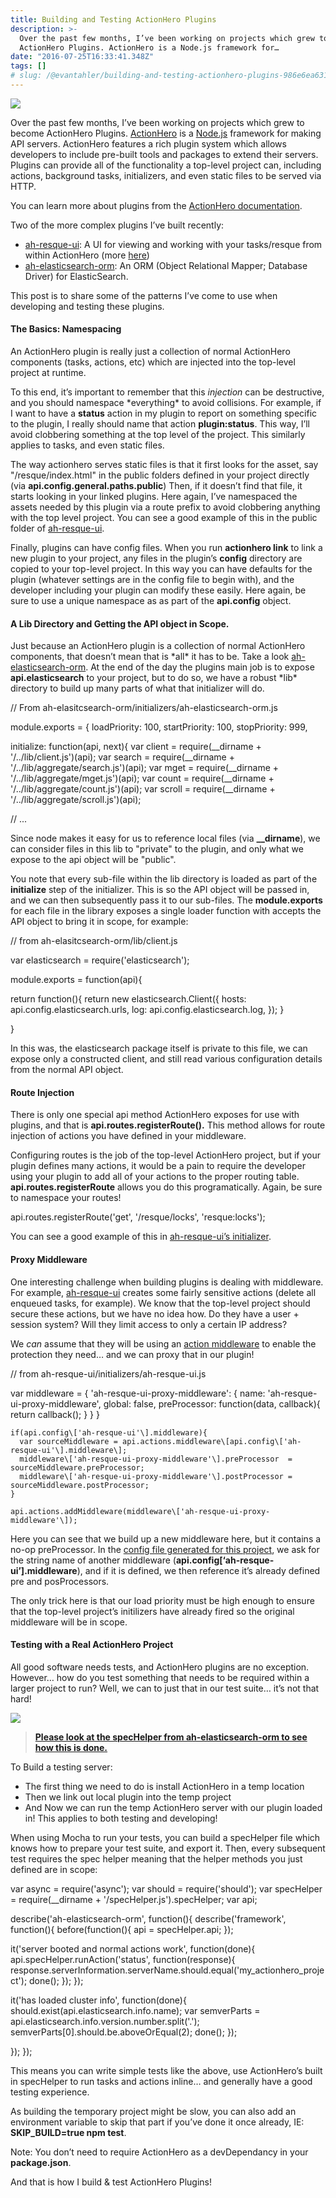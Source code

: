 ```yaml
---
title: Building and Testing ActionHero Plugins
description: >-
  Over the past few months, I’ve been working on projects which grew to become
  ActionHero Plugins. ActionHero is a Node.js framework for…
date: "2016-07-25T16:33:41.348Z"
tags: []
# slug: /@evantahler/building-and-testing-actionhero-plugins-986e6ea6317f
---
```


![](/images/medium-export/1__eUn__TuOSlq__8Gx0hPGdK5Q.png)

Over the past few months, I’ve been working on projects which grew to become ActionHero Plugins. [ActionHero](http://www.actionherojs.com/) is a [Node.js](https://medium.com/u/96cd9a1fb56) framework for making API servers. ActionHero features a rich plugin system which allows developers to include pre-built tools and packages to extend their servers. Plugins can provide all of the functionality a top-level project can, including actions, background tasks, initializers, and even static files to be served via HTTP.

You can learn more about plugins from the [ActionHero documentation](http://www.actionherojs.com/docs/#plugins).

Two of the more complex plugins I’ve built recently:

- [ah-resque-ui](https://github.com/evantahler/ah-resque-ui): A UI for viewing and working with your tasks/resque from within ActionHero (more [here](https://blog.evantahler.com/actionheros-resque-ui-6b23b049197c#.nhw2dnz23))
- [ah-elasticsearch-orm](https://github.com/messagebot/ah-elasticsearch-orm): An ORM (Object Relational Mapper; Database Driver) for ElasticSearch.

This post is to share some of the patterns I’ve come to use when developing and testing these plugins.

#### The Basics: Namespacing

An ActionHero plugin is really just a collection of normal ActionHero components (tasks, actions, etc) which are injected into the top-level project at runtime.

To this end, it’s important to remember that this _injection_ can be destructive, and you should namespace \*everything\* to avoid collisions. For example, if I want to have a **status** action in my plugin to report on something specific to the plugin, I really should name that action **plugin:status**. This way, I’ll avoid clobbering something at the top level of the project. This similarly applies to tasks, and even static files.

The way actionhero serves static files is that it first looks for the asset, say "/resque/index.html" in the public folders defined in your project directly (via **api.config.general.paths.public**) Then, if it doesn’t find that file, it starts looking in your linked plugins. Here again, I’ve namespaced the assets needed by this plugin via a route prefix to avoid clobbering anything with the top level project. You can see a good example of this in the public folder of [ah-resque-ui](https://github.com/evantahler/ah-resque-ui/tree/master/public/).

Finally, plugins can have config files. When you run **actionhero link** to link a new plugin to your project, any files in the plugin’s **config** directory are copied to your top-level project. In this way you can have defaults for the plugin (whatever settings are in the config file to begin with), and the developer including your plugin can modify these easily. Here again, be sure to use a unique namespace as as part of the **api.config** object.

#### A Lib Directory and Getting the API object in Scope.

Just because an ActionHero plugin is a collection of normal ActionHero components, that doesn’t mean that is \*all\* it has to be. Take a look [ah-elasticsearch-orm](https://github.com/messagebot/ah-elasticsearch-orm). At the end of the day the plugins main job is to expose **api.elasticsearch** to your project, but to do so, we have a robust \*lib\* directory to build up many parts of what that initializer will do.

// From ah-elasitcsearch-orm/initializers/ah-elasticsearch-orm.js

module.exports = {
loadPriority: 100,
startPriority: 100,
stopPriority: 999,

initialize: function(api, next){
var client = require(\_\_dirname + '/../lib/client.js')(api);
var search = require(\_\_dirname + '/../lib/aggregate/search.js')(api);
var mget = require(\_\_dirname + '/../lib/aggregate/mget.js')(api);
var count = require(\_\_dirname + '/../lib/aggregate/count.js')(api);
var scroll = require(\_\_dirname + '/../lib/aggregate/scroll.js')(api);

// ...

Since node makes it easy for us to reference local files (via **\_\_dirname**), we can consider files in this lib to "private" to the plugin, and only what we expose to the api object will be "public".

You note that every sub-file within the lib directory is loaded as part of the **initialize** step of the initializer. This is so the API object will be passed in, and we can then subsequently pass it to our sub-files. The **module.exports** for each file in the library exposes a single loader function with accepts the API object to bring it in scope, for example:

// from ah-elasitcsearch-orm/lib/client.js

var elasticsearch = require('elasticsearch');

module.exports = function(api){

return function(){
return new elasticsearch.Client({
hosts: api.config.elasticsearch.urls,
log: api.config.elasticsearch.log,
});
}

}

In this was, the elasticsearch package itself is private to this file, we can expose only a constructed client, and still read various configuration details from the normal API object.

#### Route Injection

There is only one special api method ActionHero exposes for use with plugins, and that is **api.routes.registerRoute().** This method allows for route injection of actions you have defined in your middleware.

Configuring routes is the job of the top-level ActionHero project, but if your plugin defines many actions, it would be a pain to require the developer using your plugin to add all of your actions to the proper routing table. **api.routes.registerRoute** allows you do this programatically. Again, be sure to namespace your routes!

api.routes.registerRoute('get', '/resque/locks', 'resque:locks');

You can see a good example of this in [ah-resque-ui’s initializer](https://github.com/evantahler/ah-resque-ui/blob/master/initializers/ah-resque-ui.js).

#### Proxy Middleware

One interesting challenge when building plugins is dealing with middleware. For example, [ah-resque-ui](https://github.com/evantahler/ah-resque-ui/blob/master/initializers/ah-resque-ui.js) creates some fairly sensitive actions (delete all enqueued tasks, for example). We know that the top-level project should secure these actions, but we have no idea how. Do they have a user + session system? Will they limit access to only a certain IP address?

We _can_ assume that they will be using an [action middleware](http://www.actionherojs.com/docs/#action-middleware) to enable the protection they need… and we can proxy that in our plugin!

// from ah-resque-ui/initializers/ah-resque-ui.js

var middleware = {
'ah-resque-ui-proxy-middleware': {
name: 'ah-resque-ui-proxy-middleware',
global: false,
preProcessor: function(data, callback){
return callback();
}
}
}

    if(api.config\['ah-resque-ui'\].middleware){
      var sourceMiddleware = api.actions.middleware\[api.config\['ah-resque-ui'\].middleware\];
      middleware\['ah-resque-ui-proxy-middleware'\].preProcessor  = sourceMiddleware.preProcessor;
      middleware\['ah-resque-ui-proxy-middleware'\].postProcessor = sourceMiddleware.postProcessor;
    }

    api.actions.addMiddleware(middleware\['ah-resque-ui-proxy-middleware'\]);

Here you can see that we build up a new middleware here, but it contains a no-op preProcessor. In the [config file generated for this project](https://github.com/evantahler/ah-resque-ui/blob/master/config/ah-resque-ui.js), we ask for the string name of another middleware (**api.config\[‘ah-resque-ui’\].middleware**), and if it is defined, we then reference it’s already defined pre and posProcessors.

The only trick here is that our load priority must be high enough to ensure that the top-level project’s initilizers have already fired so the original middleware will be in scope.

#### Testing with a Real ActionHero Project

All good software needs tests, and ActionHero plugins are no exception. However… how do you test something that needs to be required within a larger project to run? Well, we can to just that in our test suite… it’s not that hard!

![](/images/medium-export/1__MOagL7aq2Ht9e__so4tFe5g.png)

> [**Please look at the specHelper from ah-elasticsearch-orm to see how this is done.**](https://github.com/messagebot/ah-elasticsearch-orm/blob/master/test/specHelper.js)

To Build a testing server:

- The first thing we need to do is install ActionHero in a temp location
- Then we link out local plugin into the temp project
- And Now we can run the temp ActionHero server with our plugin loaded in! This applies to both testing and developing!

When using Mocha to run your tests, you can build a specHelper file which knows how to prepare your test suite, and export it. Then, every subsequent test requires the spec helper meaning that the helper methods you just defined are in scope:

var async = require('async');
var should = require('should');
var specHelper = require(\_\_dirname + '/specHelper.js').specHelper;
var api;

describe('ah-elasticsearch-orm', function(){
describe('framework', function(){
before(function(){ api = specHelper.api; });

it('server booted and normal actions work', function(done){
api.specHelper.runAction('status', function(response){
response.serverInformation.serverName.should.equal('my_actionhero_project');
done();
});
});

it('has loaded cluster info', function(done){
should.exist(api.elasticsearch.info.name);
var semverParts = api.elasticsearch.info.version.number.split('.');
semverParts\[0\].should.be.aboveOrEqual(2);
done();
});

});
});

This means you can write simple tests like the above, use ActionHero’s built in specHelper to run tasks and actions inline… and generally have a good testing experience.

As building the temporary project might be slow, you can also add an environment variable to skip that part if you’ve done it once already, IE: **SKIP_BUILD=true npm test**.

Note: You don’t need to require ActionHero as a devDependancy in your **package.json**.

And that is how I build & test ActionHero Plugins!
